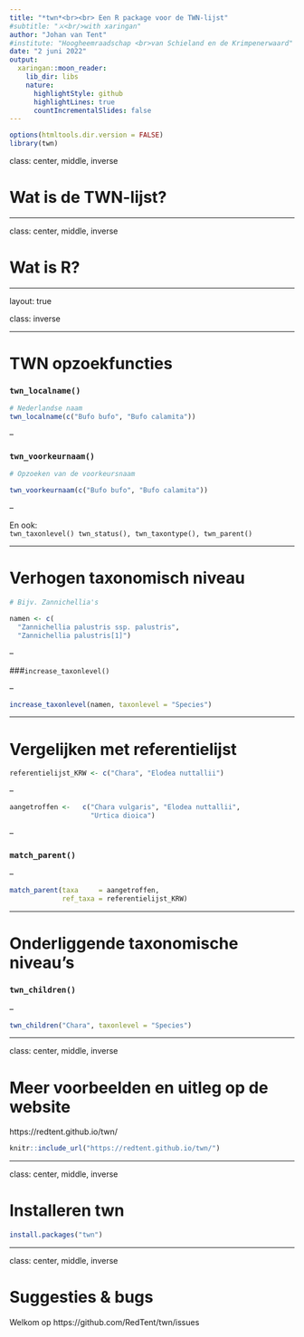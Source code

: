 ---
title: "*twn*<br><br> Een R package voor de TWN-lijst"
#subtitle: "⚔<br/>with xaringan"
author: "Johan van Tent"
#institute: "Hoogheemraadschap <br>van Schieland en de Krimpenerwaard"
date: "2 juni 2022"
output:
  xaringan::moon_reader:
    lib_dir: libs
    nature:
      highlightStyle: github
      highlightLines: true
      countIncrementalSlides: false
---


```{r setup, include=FALSE}
options(htmltools.dir.version = FALSE)
library(twn)
```

class: center, middle, inverse

# Wat is de TWN-lijst?

---

class: center, middle, inverse

# Wat is R?

---

layout: true

class: inverse

---

# TWN opzoekfuncties

### `twn_localname()`

```{r}
# Nederlandse naam
twn_localname(c("Bufo bufo", "Bufo calamita"))
```
--

### `twn_voorkeurnaam()`

```{r}
# Opzoeken van de voorkeursnaam

twn_voorkeurnaam(c("Bufo bufo", "Bufo calamita"))
```

--

En ook:<br> `twn_taxonlevel() twn_status(), twn_taxontype(), twn_parent()`

---

# Verhogen taxonomisch niveau


```{r}
# Bijv. Zannichellia's

namen <- c(
  "Zannichellia palustris ssp. palustris",
  "Zannichellia palustris[1]")
```

--

###`increase_taxonlevel()`

--

```{r}
increase_taxonlevel(namen, taxonlevel = "Species")
```

---

# Vergelijken met referentielijst


```{r}
referentielijst_KRW <- c("Chara", "Elodea nuttallii")
```

--

```{r}
aangetroffen <-   c("Chara vulgaris", "Elodea nuttallii", 
                    "Urtica dioica")
```

--

### `match_parent()`

--

```{r}
match_parent(taxa     = aangetroffen,
             ref_taxa = referentielijst_KRW)
```

---

# Onderliggende taxonomische niveau's

### `twn_children()`

--

```{r}
twn_children("Chara", taxonlevel = "Species")
```


---

class: center, middle, inverse

# Meer voorbeelden en uitleg op de website

https://redtent.github.io/twn/

```{r echo=FALSE}
knitr::include_url("https://redtent.github.io/twn/")
```

---

class: center, middle, inverse

# Installeren twn

```{r eval=FALSE}
install.packages("twn")
```

---

class: center, middle, inverse

# Suggesties & bugs

Welkom op https://github.com/RedTent/twn/issues


